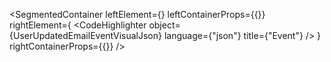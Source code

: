
<SegmentedContainer
  leftElement={<UserUpdatedEmailEventDesc />}
  leftContainerProps={{}}
  rightElement={
    <CodeHighlighter
      object={UserUpdatedEmailEventVisualJson}
      language={"json"}
      title={"Event"}
    />
  }
  rightContainerProps={{}}
/>
